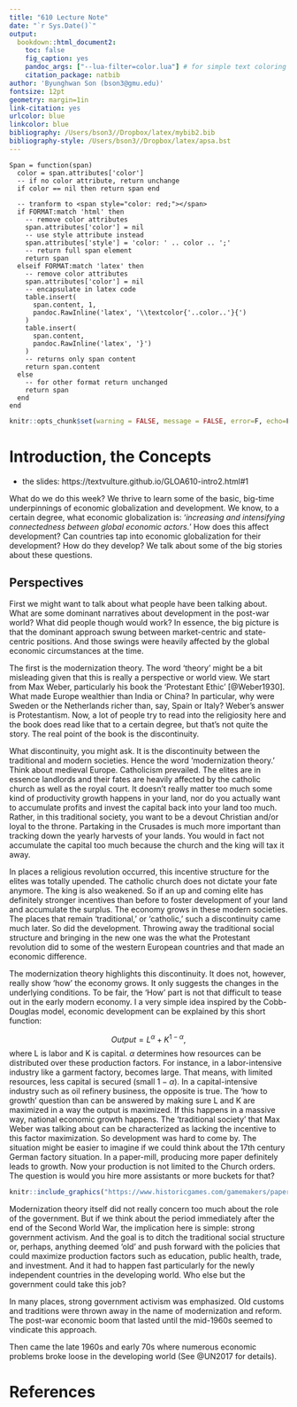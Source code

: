 ```yaml
---
title: "610 Lecture Note"
date: "`r Sys.Date()`"
output: 
  bookdown::html_document2: 
    toc: false
    fig_caption: yes
    pandoc_args: ["--lua-filter=color.lua"] # for simple text coloring
    citation_package: natbib 
author: 'Byunghwan Son (bson3@gmu.edu)'
fontsize: 12pt
geometry: margin=1in
link-citation: yes
urlcolor: blue
linkcolor: blue
bibliography: /Users/bson3//Dropbox/latex/mybib2.bib
bibliography-style: /Users/bson3//Dropbox/latex/apsa.bst 
---
```


```cat
Span = function(span)
  color = span.attributes['color']
  -- if no color attribute, return unchange
  if color == nil then return span end
  
  -- tranform to <span style="color: red;"></span>
  if FORMAT:match 'html' then
    -- remove color attributes
    span.attributes['color'] = nil
    -- use style attribute instead
    span.attributes['style'] = 'color: ' .. color .. ';'
    -- return full span element
    return span
  elseif FORMAT:match 'latex' then
    -- remove color attributes
    span.attributes['color'] = nil
    -- encapsulate in latex code
    table.insert(
      span.content, 1,
      pandoc.RawInline('latex', '\\textcolor{'..color..'}{')
    )
    table.insert(
      span.content,
      pandoc.RawInline('latex', '}')
    )
    -- returns only span content
    return span.content
  else
    -- for other format return unchanged
    return span
  end
end
```


```r

knitr::opts_chunk$set(warning = FALSE, message = FALSE, error=F, echo=F)

```



# Introduction, the [Concepts]{color='red'}

- the slides: https://textvulture.github.io/GLOA610-intro2.html#1

What do we do this week? We thrive to learn some of the basic, big-time underpinnings of economic globalization and development. We know, to a certain degree, what economic globalization is: '*increasing and intensifying connectedness between global economic actors.*' How does this affect development? Can countries tap into economic globalization for their development? How do they develop? We talk about some of the big stories about these questions.

## Perspectives

First we might want to talk about what people have been talking about. What are some dominant narratives about development in the post-war world? What did people though would work? In essence, the big picture is that the dominant approach swung between market-centric and state-centric positions. And those swings were heavily affected by the global economic circumstances at the time.

The first is the modernization theory. The word 'theory' might be a bit misleading given that this is really a perspective or world view. We start from Max Weber, particularly his book the 'Protestant Ethic' [@Weber1930]. What made Europe wealthier than India or China? In particular, why were Sweden or the Netherlands richer than, say, Spain or Italy? Weber's answer is Protestantism. Now, a lot of people try to read into the religiosity here and the book does read like that to a certain degree, but that's not quite the story. The real point of the book is the discontinuity. 

What discontinuity, you might ask. It is the discontinuity between the traditional and modern societies. Hence the word 'modernization theory.' Think about medieval Europe. Catholicism prevailed. The elites are in essence landlords and their fates are heavily affected by the catholic church as well as the royal court. It doesn't really matter too much some kind of productivity growth happens in your land, nor do you actually want to accumulate profits and invest the capital back into your land too much. Rather, in this traditional society, you want to be a devout Christian and/or loyal to the throne. Partaking in the Crusades is much more important than tracking down the yearly harvests of your lands. You would in fact not accumulate the capital too much because the church and the king will tax it away.

In places a religious revolution occurred, this incentive structure for the elites was totally upended. The catholic church does not dictate your fate anymore. The king is also weakened. So if an up and coming elite has definitely stronger incentives than before to foster development of your land and accumulate the surplus. The economy grows in these modern societies. The places that remain 'traditional,' or 'catholic,' such a discontinuity came much later. So did the development. Throwing away the traditional social structure and bringing in the new one was the what the Protestant revolution did to some of the western European countries and that made an economic difference. 

The modernization theory highlights this discontinuity. It does not, however, really show '[how]{color='green'}' the economy grows. It only suggests the changes in the underlying conditions. To be fair, the 'How' part is not that difficult to tease out in the early modern economy. I a very simple idea inspired by the Cobb-Douglas model, economic development can be explained by this short function:

$$
Output = L^\alpha + K^{1-\alpha},
$$
\noindent where L is labor and K is capital. $\alpha$ determines how resources can be distributed over these production factors. For instance, in a labor-intensive industry like a garment factory, \alpha becomes large. That means, with limited resources, less capital is secured (small $1-\alpha$). In a capital-intensive industry such as oil refinery business, the opposite is true. The 'how to growth' question than can be answered by making sure L and K are maximized in a way the output is maximized. If this happens in a massive way, national economic growth happens. The 'traditional society' that Max Weber was talking about can be characterized as lacking the incentive to this factor maximization. So development was hard to come by. The situation might be easier to imagine if we could think about the 17th century German factory situation. In a paper-mill, producing more paper definitely leads to growth. Now your production is not limited to the Church orders. The question is would you hire more assistants or more buckets for that?

```r

knitr::include_graphics("https://www.historicgames.com/gamemakers/papermill.jpg")

```

Modernization theory itself did not really concern too much about the role of the government. But if we think about the period immediately after the end of the Second World War, the implication here is simple: strong government activism. And the goal is to ditch the traditional social structure or, perhaps, anything deemed 'old' and push forward with the policies that could maximize production factors such as education, public health, trade, and investment. And it had to happen fast particularly for the newly independent countries in the developing world. Who else but the government could take this job?

In many places, strong government activism was emphasized. Old customs and traditions were thrown away in the name of modernization and reform. The post-war economic boom that lasted until the mid-1960s seemed to vindicate this approach.

Then came the late 1960s and early 70s where numerous economic problems broke loose in the developing world (See @UN2017 for details).

# References {-}



